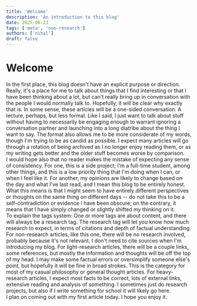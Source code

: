 ```yaml
---
title: 'Welcome'
description: 'An introduction to this blog'
date: 2025-06-23
tags: ['meta', 'non-research']
authors: ['nihal']
draft: false
---
```

# Welcome
In the first place, this blog doesn't have an explicit purpose or direction. Really, it's a place for me to talk about things that I find interesting or that I have been thinking about a lot, but can't really bring up in conversation with the people I would normally talk to. Hopefully, it will be clear why exactly that is. In some sense, these articles will be a one-sided conversation. A lecture, perhaps, but less formal. Like I said, I just want to talk about stuff without having to necessarily be engaging enough to warrant ignoring a conversation partner and launching into a long diatribe about the thing I want to say. The format also allows me to be more considerate of my words, though I'm trying to be as candid as possible. I expect many articles will go through a rotation of being archived as I no longer enjoy reading them, or as my writing gets better and the older stuff becomes worse by comparison.  
I would hope also that no reader makes the mistake of expecting any sense of consistency. For one, this is a side project; I'm a full-time student, among other things, and this is a low priority thing that I'm doing when I can, or when I feel like it. For another, my opinions are likely to change based on the day and what I've last read, and I mean this blog to be entirely honest. What this means is that I might seem to have entirely different perspectives or thoughts on the same thing on different days -- do not take this to be a self-contradiction or evidence I have been obscure; on the contrary, it means that I have simply changed or slightly shifted my thinking on it.  
To explain the tags system: One or more tags are about content, and there will always be a research tag. The research tag will let you know how much research to expect, in terms of citations and depth of factual understanding. For non-research articles, like this one, there will be no research involved, probably because it's not relevant. I don't need to cite sources when I'm introducing my blog. For light-research articles, there will be a couple links, some references, but mostly the information and thoughts will be off the top of my head. I may make some factual errors or oversimplify someone else's point, but hopefully it will be fine in broad strokes. This is the category for most of my casual philosophy or general thought articles. For heavy-research articles, I expect most facts to be correct, lots of external links, extensive reading and analysis of something. I sometimes just do research projects, but also if I write something for school it will likely go here.    
I plan on coming out with my first article today. I hope you enjoy it.